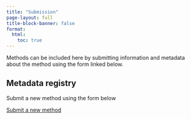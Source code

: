```yaml
---
title: "Submission"
page-layout: full
title-block-banner: false
format:
  html:
    toc: true
---
```


Methods can be included here by submitting information and metadata about the method using the form linked below.

## Metadata registry

Submit a new method using the form below

<a class="btn btn-primary" href="https://forms.office.com/r/LKiA33DABX" target="_blank" role="button">Submit a new method</a>

<!-- <iframe width="640px" height="480px" src="https://forms.office.com/r/LKiA33DABX" allowfullscreen webkitallowfullscreen mozallowfullscreen msallowfullscreen> </iframe> -->
